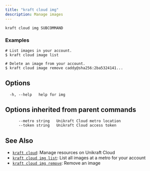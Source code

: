 ```yaml
---
title: "kraft cloud img"
description: Manage images
---
```


```
kraft cloud img SUBCOMMAND
```

### Examples

```
# List images in your account.
$ kraft cloud image list

# Delete an image from your account.
$ kraft cloud image remove caddy@sha256:2ba5324141...

```

## Options

```
  -h, --help   help for img
```

## Options inherited from parent commands

```
      --metro string   Unikraft Cloud metro location
      --token string   Unikraft Cloud access token
```

## See Also

* [`kraft cloud`](/docs/cli/reference/kraft/cloud): Manage resources on Unikraft Cloud
* [`kraft cloud img list`](/docs/cli/reference/kraft/cloud/img/list): List all images at a metro for your account
* [`kraft cloud img remove`](/docs/cli/reference/kraft/cloud/img/remove): Remove an image

